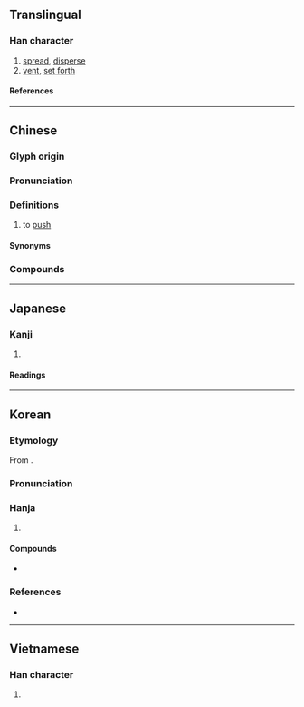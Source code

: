 {{also|摅}}
{{character info}}
==Translingual==

===Han character===
{{Han char|rn=64|rad=手|as=15|sn=18|four=51036|canj=QYPP|ids=⿰扌慮}}

# [[spread]], [[disperse]]
# [[vent]], [[set forth]]

====References====
{{Han ref|kx=0462.030|dkj=12932|dj=0811.110|hdz=31980.030|uh=6504}}

----

==Chinese==
{{zh-forms|s=摅}}

===Glyph origin===
{{Han etym}}

===Pronunciation===
{{zh-pron
|m=shū
|c=syu1
|mn=lu
|mc=y
|oc=y
|ma=
|cat=v
}}

===Definitions===
{{zh-hanzi}}

# {{lb|zh|Hokkien}} to [[push]]

====Synonyms====
{{zh-dial|推}}

===Compounds===
{{zh-der|攄意|攄情|攄舒|攄忠報國|攄懷|攄誠|攄憤}}

----

==Japanese==

===Kanji===
{{ja-kanji|grade=|rs=手15}}

# {{rfdef|ja|sort=手15}}

====Readings====
{{ja-readings
|on=ちょ
|kun=のべる
}}

----

==Korean==

===Etymology===
From {{der|ko|ltc|-}} {{ltc-l|攄}}.

{{collapse|
* {{hanja-dongguk|텽|thye}}
* {{hanja-sinjeung|터|the}}
|Historical readings
|bg=#FFFFFF}}

===Pronunciation===
{{ko-hanja-pron|터|l=y}}

===Hanja===
{{ko-hanja-search}}
{{ko-hanja|펴다|펼|터}}

# {{hanja form of|터|[[spread]]}}

====Compounds====
{{der-top|Compounds}}
* {{ko-l|터득|[[understanding]]; [[comprehension]]|攄得}}
{{der-bottom}}

===References===
* {{R:hanjadoc|4347}}

----

==Vietnamese==

===Han character===
{{vi-readings|rs=手15|reading=lựa}}

# {{rfdef|vi|sort=手15}}